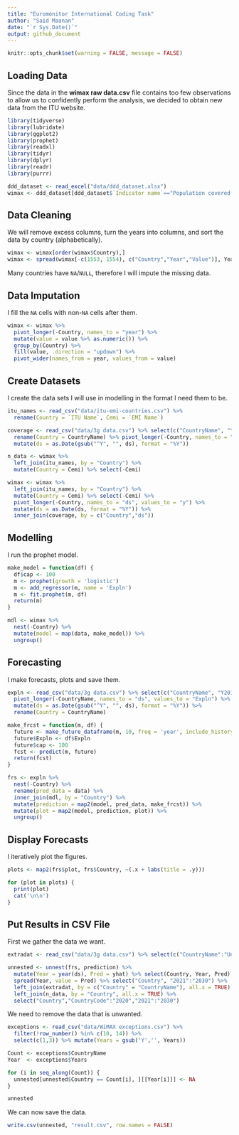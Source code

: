 ```yaml
---
title: "Euromonitor International Coding Task"
author: "Said Maanan"
date: "`r Sys.Date()`"
output: github_document
---
```


```r
knitr::opts_chunk$set(warning = FALSE, message = FALSE) 
```

## Loading Data

Since the data in the **wimax raw data.csv** file contains too few observations to allow us to confidently perform the analysis, we decided to obtain new data from the ITU website.

```r
library(tidyverse)
library(lubridate)
library(ggplot2)
library(prophet)
library(readxl)
library(tidyr)
library(dplyr)
library(readr)
library(purrr)
```

```r
ddd_dataset <- read_excel("data/ddd_dataset.xlsx")
wimax <- ddd_dataset[ddd_dataset$`Indicator name`=="Population covered by at least a 4G mobile network (%)",]
```

## Data Cleaning

We will remove excess columns, turn the years into columns, and sort the data by country (alphabetically).

```r
wimax <- wimax[order(wimax$Country),]
wimax <- spread(wimax[-c(1553, 1554), c("Country","Year","Value")], Year, value = Value)
```

Many countries have `NA`/`NULL`, therefore I will impute the missing data.

## Data Imputation

I fill the `NA` cells with non-`NA` cells after them.

```r
wimax <- wimax %>% 
  pivot_longer(-Country, names_to = "year") %>% 
  mutate(value = value %>% as.numeric()) %>% 
  group_by(Country) %>% 
  fill(value, .direction = "updown") %>% 
  pivot_wider(names_from = year, values_from = value)
```

## Create Datasets

I create the data sets I will use in modelling in the format I need them to be.

```r
itu_names <- read_csv("data/itu-emi-countries.csv") %>% 
  rename(Country = `ITU Name`, Cemi = `EMI Name`)

coverage <- read_csv("data/3g data.csv") %>% select(c("CountryName", "Y2012":"Y2020")) %>% 
  rename(Country = CountryName) %>% pivot_longer(-Country, names_to = "ds", values_to = "Expln") %>% 
  mutate(ds = as.Date(gsub("^Y", "", ds), format = "%Y"))

n_data <- wimax %>% 
  left_join(itu_names, by = "Country") %>% 
  mutate(Country = Cemi) %>% select(-Cemi)

wimax <- wimax %>% 
  left_join(itu_names, by = "Country") %>% 
  mutate(Country = Cemi) %>% select(-Cemi) %>% 
  pivot_longer(-Country, names_to = "ds", values_to = "y") %>% 
  mutate(ds = as.Date(ds, format = "%Y")) %>% 
  inner_join(coverage, by = c("Country","ds"))
```

## Modelling

I run the prophet model.

```r
make_model = function(df) {
  df$cap <- 100
  m <- prophet(growth = 'logistic')
  m <- add_regressor(m, name = 'Expln')
  m <- fit.prophet(m, df)
  return(m)
}

mdl <- wimax %>% 
  nest(-Country) %>% 
  mutate(model = map(data, make_model)) %>% 
  ungroup()

```

## Forecasting

I make forecasts, plots and save them.

```r

expln <- read_csv("data/3g data.csv") %>% select(c("CountryName", "Y2012":"Y2030")) %>% 
  pivot_longer(-CountryName, names_to = "ds", values_to = "Expln") %>%
  mutate(ds = as.Date(gsub("^Y", "", ds), format = "%Y")) %>%
  rename(Country = CountryName)

make_frcst = function(m, df) {
  future <- make_future_dataframe(m, 10, freq = 'year', include_history = TRUE)
  future$Expln <- df$Expln
  future$cap <- 100
  fcst <- predict(m, future)
  return(fcst)
}

frs <- expln %>% 
  nest(-Country) %>% 
  rename(pred_data = data) %>% 
  inner_join(mdl, by = "Country") %>% 
  mutate(prediction = map2(model, pred_data, make_frcst)) %>% 
  mutate(plot = map2(model, prediction, plot)) %>% 
  ungroup()
```

## Display Forecasts

I iteratively plot the figures.

```r
plots <- map2(frs$plot, frs$Country, ~(.x + labs(title = .y)))

for (plot in plots) {
  print(plot)
  cat('\n\n')
}
```

## Put Results in CSV File

First we gather the data we want.

```r

extradat <- read_csv("data/3g data.csv") %>% select(c("CountryName":"Unit"))

unnested <- unnest(frs, prediction) %>% 
  mutate(Year = year(ds), Pred = yhat) %>% select(Country, Year, Pred) %>% 
  spread(Year, value = Pred) %>% select("Country", "2021":"2030") %>% 
  left_join(extradat, by = c("Country" = "CountryName"), all.x = TRUE) %>% 
  left_join(n_data, by = "Country", all.x = TRUE) %>% 
  select("Country","CountryCode":"2020","2021":"2030")

```

We need to remove the data that is unwanted.

```r

exceptions <- read_csv("data/WiMAX exceptions.csv") %>% 
  filter(!row_number() %in% c(10, 14)) %>% 
  select(c(1,3)) %>% mutate(Years = gsub('Y','', Years))

Count <- exceptions$CountryName
Year  <- exceptions$Years

for (i in seq_along(Count)) {
  unnested[unnested$Country == Count[i], ][[Year[i]]] <- NA
}

unnested
```

We can now save the data.

```r
write.csv(unnested, "result.csv", row.names = FALSE)
```